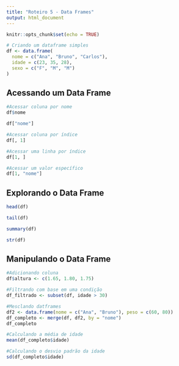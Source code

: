 ```yaml
---
title: "Roteiro 5 - Data Frames"
output: html_document
---
```


```r
knitr::opts_chunk$set(echo = TRUE)
```


```r
# Criando um dataframe simples
df <- data.frame(
  nome = c("Ana", "Bruno", "Carlos"),
  idade = c(23, 35, 28),
  sexo = c("F", "M", "M")
)

```


## Acessando um Data Frame
```r
#Acessar coluna por nome
df$nome

df["nome"]

#Acessar coluna por índice
df[, 1]

#Acessar uma linha por índice
df[1, ]

#Acessar um valor específico
df[1, "nome"]

```

## Explorando o Data Frame

```r
head(df)

tail(df)

summary(df)

str(df)
```


## Manipulando o Data Frame

```r
#Adicionando coluna
df$altura <- c(1.65, 1.80, 1.75)

#Filtrando com base em uma condição
df_filtrado <- subset(df, idade > 30)

#Mesclando datframes
df2 <- data.frame(nome = c("Ana", "Bruno"), peso = c(60, 80))
df_completo <- merge(df, df2, by = "nome")
df_completo
```

```r
#Calculando a média de idade
mean(df_completo$idade)

#Calculando o desvio padrão da idade
sd(df_completo$idade)
```


